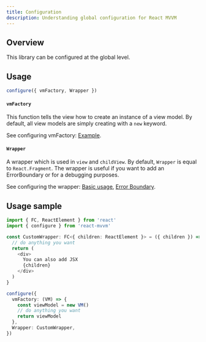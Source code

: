 ```yaml
---
title: Configuration
description: Understanding global configuration for React MVVM
---
```


## Overview

This library can be configured at the global level.

## Usage

```typescript
configure({ vmFactory, Wrapper })
```

#### `vmFactory`

This function tells the view how to create an instance of a view model. By default, all view models are simply creating with a `new` keyword.

See configuring vmFactory: [Example](/docs/examples/basic-examples#configuring-vmfactory).

#### `Wrapper`

A wrapper which is used in `view` and `childView`. By default, `Wrapper` is equal to `React.Fragment`. The wrapper is useful if you want to add an ErrorBoundary or for a debugging purposes.

See configuring the wrapper: [Basic usage](/docs/examples/basic-examples#configuring-wrapper), [Error Boundary](/docs/examples/useful-examples#using-error-boundary).

## Usage sample

```typescript
import { FC, ReactElement } from 'react'
import { configure } from 'react-mvvm'

const CustomWrapper: FC<{ children: ReactElement }> = ({ children }) => {
  // do anything you want
  return (
    <div>
      You can also add JSX
      {children}
    </div>
  )
}

configure({
  vmFactory: (VM) => {
    const viewModel = new VM()
    // do anything you want
    return viewModel
  },
  Wrapper: CustomWrapper,
})
```

